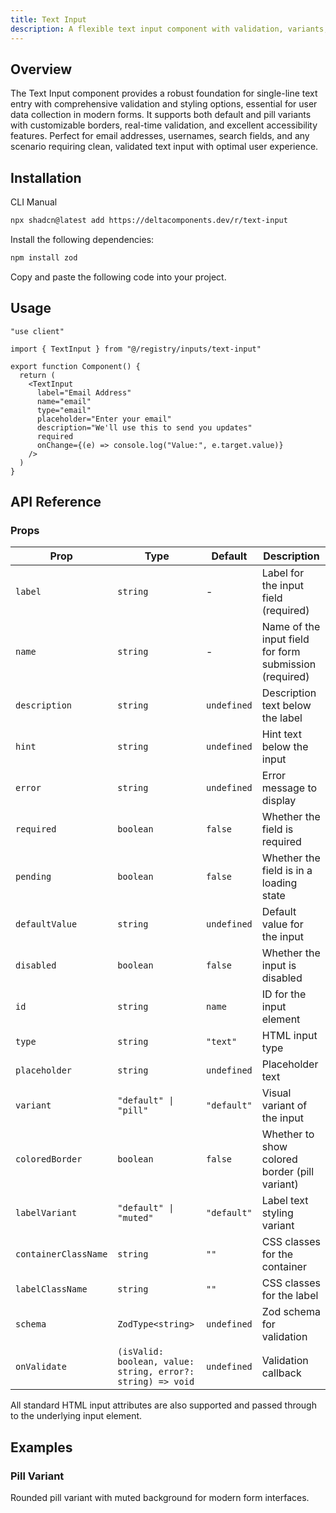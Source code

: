 ```yaml
---
title: Text Input
description: A flexible text input component with validation, variants, and Zod integration for modern forms.
---
```


<ComponentPreview name="text-input-demo" />

## Overview

The Text Input component provides a robust foundation for single-line text entry with comprehensive validation and styling options, essential for user data collection in modern forms. It supports both default and pill variants with customizable borders, real-time validation, and excellent accessibility features. Perfect for email addresses, usernames, search fields, and any scenario requiring clean, validated text input with optimal user experience.

## Installation

<Tabs defaultValue="cli">

<TabsList>
  <TabsTrigger value="cli">CLI</TabsTrigger>
  <TabsTrigger value="manual">Manual</TabsTrigger>
</TabsList>

<TabsContent value="cli">

```bash
npx shadcn@latest add https://deltacomponents.dev/r/text-input
```

</TabsContent>

<TabsContent value="manual">

<Steps>

<Step>Install the following dependencies:</Step>

```bash
npm install zod
```

<Step>Copy and paste the following code into your project.</Step>

<ComponentSource name="text-input" />

</Steps>

</TabsContent>

</Tabs>

## Usage

```tsx
"use client"

import { TextInput } from "@/registry/inputs/text-input"

export function Component() {
  return (
    <TextInput
      label="Email Address"
      name="email"
      type="email"
      placeholder="Enter your email"
      description="We'll use this to send you updates"
      required
      onChange={(e) => console.log("Value:", e.target.value)}
    />
  )
}
```

## API Reference

### Props

<div className="overflow-x-auto">

| Prop                 | Type                                                        | Default     | Description                                            |
| -------------------- | ----------------------------------------------------------- | ----------- | ------------------------------------------------------ |
| `label`              | `string`                                                    | -           | Label for the input field (required)                   |
| `name`               | `string`                                                    | -           | Name of the input field for form submission (required) |
| `description`        | `string`                                                    | `undefined` | Description text below the label                       |
| `hint`               | `string`                                                    | `undefined` | Hint text below the input                              |
| `error`              | `string`                                                    | `undefined` | Error message to display                               |
| `required`           | `boolean`                                                   | `false`     | Whether the field is required                          |
| `pending`            | `boolean`                                                   | `false`     | Whether the field is in a loading state                |
| `defaultValue`       | `string`                                                    | `undefined` | Default value for the input                            |
| `disabled`           | `boolean`                                                   | `false`     | Whether the input is disabled                          |
| `id`                 | `string`                                                    | `name`      | ID for the input element                               |
| `type`               | `string`                                                    | `"text"`    | HTML input type                                        |
| `placeholder`        | `string`                                                    | `undefined` | Placeholder text                                       |
| `variant`            | `"default" \| "pill"`                                       | `"default"` | Visual variant of the input                            |
| `coloredBorder`      | `boolean`                                                   | `false`     | Whether to show colored border (pill variant)          |
| `labelVariant`       | `"default" \| "muted"`                                      | `"default"` | Label text styling variant                             |
| `containerClassName` | `string`                                                    | `""`        | CSS classes for the container                          |
| `labelClassName`     | `string`                                                    | `""`        | CSS classes for the label                              |
| `schema`             | `ZodType<string>`                                           | `undefined` | Zod schema for validation                              |
| `onValidate`         | `(isValid: boolean, value: string, error?: string) => void` | `undefined` | Validation callback                                    |

</div>

All standard HTML input attributes are also supported and passed through to the underlying input element.

## Examples

### Pill Variant

Rounded pill variant with muted background for modern form interfaces.

<ComponentPreview name="text-input-pill-demo" />
